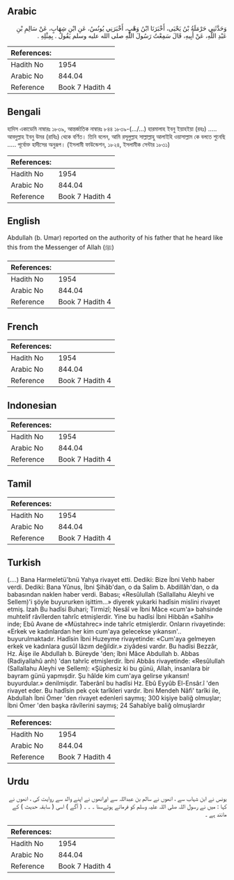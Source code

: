## Arabic


<div dir="rtl" lang="ar" style={{fontSize:'larger',backgroundColor:'#f8f9fa',padding:20}}>
وَحَدَّثَنِي حَرْمَلَةُ بْنُ يَحْيَى، أَخْبَرَنَا ابْنُ وَهْبٍ، أَخْبَرَنِي يُونُسُ، عَنِ ابْنِ شِهَابٍ، عَنْ سَالِمِ بْنِ عَبْدِ اللَّهِ، عَنْ أَبِيهِ، قَالَ سَمِعْتُ رَسُولَ اللَّهِ صلى الله عليه وسلم يَقُولُ ‏.‏ بِمِثْلِهِ ‏.‏
</div>
<div style={{backgroundColor:'#f8f9fa',padding:20, marginBottom: 10}}><table> <thead> <tr> <th>References:</th> <th></th> </tr> </thead> <tbody><tr><td>Hadith No</td><td>1954</td></tr><tr><td>Arabic No</td><td>844.04</td></tr><tr><td>Reference</td><td>Book 7 Hadith 4</td></tr></tbody></table></div>

## Bengali


<div dir="ltr" lang="bn" style={{fontSize:'larger',backgroundColor:'#f8f9fa',padding:20}}>
হাদিস একাডেমি নাম্বারঃ ১৮৩৯, আন্তর্জাতিক নাম্বারঃ ৮৪৪ ১৮৩৯-(.../...) হারমালাহ ইবনু ইয়াহইয়া (রহঃ) ..... আবদুল্লাহ ইবনু উমর (রাযিঃ) থেকে বর্ণিত। তিনি বলেন, আমি রসূলুল্লাহ সাল্লাল্লাহু আলাইহি ওয়াসাল্লাম কে বলতে শুনেছি ..... পূর্বোক্ত হাদীসের অনুরূপ। (ইসলামী ফাউন্ডেশন, ১৮২৪, ইসলামীক সেন্টার ১৮৩১)
</div>
<div style={{backgroundColor:'#f8f9fa',padding:20, marginBottom: 10}}><table> <thead> <tr> <th>References:</th> <th></th> </tr> </thead> <tbody><tr><td>Hadith No</td><td>1954</td></tr><tr><td>Arabic No</td><td>844.04</td></tr><tr><td>Reference</td><td>Book 7 Hadith 4</td></tr></tbody></table></div>

## English


<div dir="ltr" lang="en" style={{fontSize:'larger',backgroundColor:'#f8f9fa',padding:20}}>
Abdullah (b. Umar) reported on the authority of his father that he heard like this from the Messenger of Allah (ﷺ)
</div>
<div style={{backgroundColor:'#f8f9fa',padding:20, marginBottom: 10}}><table> <thead> <tr> <th>References:</th> <th></th> </tr> </thead> <tbody><tr><td>Hadith No</td><td>1954</td></tr><tr><td>Arabic No</td><td>844.04</td></tr><tr><td>Reference</td><td>Book 7 Hadith 4</td></tr></tbody></table></div>

## French


<div dir="ltr" lang="fr" style={{fontSize:'larger',backgroundColor:'#f8f9fa',padding:20}}>

</div>
<div style={{backgroundColor:'#f8f9fa',padding:20, marginBottom: 10}}><table> <thead> <tr> <th>References:</th> <th></th> </tr> </thead> <tbody><tr><td>Hadith No</td><td>1954</td></tr><tr><td>Arabic No</td><td>844.04</td></tr><tr><td>Reference</td><td>Book 7 Hadith 4</td></tr></tbody></table></div>

## Indonesian


<div dir="ltr" lang="id" style={{fontSize:'larger',backgroundColor:'#f8f9fa',padding:20}}>

</div>
<div style={{backgroundColor:'#f8f9fa',padding:20, marginBottom: 10}}><table> <thead> <tr> <th>References:</th> <th></th> </tr> </thead> <tbody><tr><td>Hadith No</td><td>1954</td></tr><tr><td>Arabic No</td><td>844.04</td></tr><tr><td>Reference</td><td>Book 7 Hadith 4</td></tr></tbody></table></div>

## Tamil


<div dir="ltr" lang="ta" style={{fontSize:'larger',backgroundColor:'#f8f9fa',padding:20}}>

</div>
<div style={{backgroundColor:'#f8f9fa',padding:20, marginBottom: 10}}><table> <thead> <tr> <th>References:</th> <th></th> </tr> </thead> <tbody><tr><td>Hadith No</td><td>1954</td></tr><tr><td>Arabic No</td><td>844.04</td></tr><tr><td>Reference</td><td>Book 7 Hadith 4</td></tr></tbody></table></div>

## Turkish


<div dir="ltr" lang="tr" style={{fontSize:'larger',backgroundColor:'#f8f9fa',padding:20}}>
(….) Bana Harmeletü'bnü Yahya rivayet etti. Dediki: Bize İbni Vehb haber verdi. Dediki: Bana Yûnus, İbni Şihâb'dan, o da Salim b. Abdillâh'dan, o da babasından naklen haber verdi. Babası; «Resûlullah (Sallallahu Aleyhi ve Sellem)'i şöyle buyururken işittim...» diyerek yukarki hadîsin mislini rivayet etmiş. İzah Bu hadîsi Buhari; Tirmizî; Nesâî ve İbni Mâce «cum'a» bahsinde muhtelif râvîlerden tahrîc etmişlerdir. Yine bu hadîsi İbni Hibbân «Sahîh» inde; Ebû Avane de «Müstahrec» inde tahrîc etmişlerdir. Onların rivayetinde: «Erkek ve kadınlardan her kim cum'aya gelecekse yıkansın'.. buyurulmaktadır. Hadîsin İbni Huzeyme rivayetinde: «Cum'aya gelmeyen erkek ve kadınlara gusûl lâzım değildir.» ziyâdesi vardır. Bu hadîsi Bezzâr, Hz. Âişe ile Abdullah b. Büreyde 'den; îbni Mâce Abdullah b. Abbas (Radiyallahû anh) 'dan tahrîc etmişlerdir. İbni Abbâs rivayetinde: «Resûlullah (Sallallahu Aleyhi ve Sellem): «Şüphesiz ki bu günü, Allah, insanlara bir bayram günü yapmışdir. Şu hâlde kim cum'aya gelirse yıkansın! buyurdular.» denilmişdir. Taberânî bu hadîsi Hz. Ebû Eyyûb El-Ensâr.î 'den rivayet eder. Bu hadîsin pek çok tarîkleri vardır. îbni Mendeh Nâfi' tarîki ile, Abdullah İbni Ömer 'den rivayet edenleri saymış; 300 kişiye baliğ olmuşlar; İbni Ömer 'den başka râvîlerini saymış; 24 Sahabîye baliğ olmuşlardır
</div>
<div style={{backgroundColor:'#f8f9fa',padding:20, marginBottom: 10}}><table> <thead> <tr> <th>References:</th> <th></th> </tr> </thead> <tbody><tr><td>Hadith No</td><td>1954</td></tr><tr><td>Arabic No</td><td>844.04</td></tr><tr><td>Reference</td><td>Book 7 Hadith 4</td></tr></tbody></table></div>

## Urdu


<div dir="rtl" lang="ur" style={{fontSize:'larger',backgroundColor:'#f8f9fa',padding:20}}>
یونس نے ابن شہاب سے ، انھوں نے سالم بن عبداللہ سے اورانھوں نے اپنے والد سے روایت کی ، انھوں نے کہا : میں نے رسول اللہ صلی اللہ علیہ وسلم کو فرماتے ہوئےسنا ۔ ۔ ۔ ( آگے ) اسی ( سابقہ حدیث ) کے مانند ہے ۔
</div>
<div style={{backgroundColor:'#f8f9fa',padding:20, marginBottom: 10}}><table> <thead> <tr> <th>References:</th> <th></th> </tr> </thead> <tbody><tr><td>Hadith No</td><td>1954</td></tr><tr><td>Arabic No</td><td>844.04</td></tr><tr><td>Reference</td><td>Book 7 Hadith 4</td></tr></tbody></table></div>